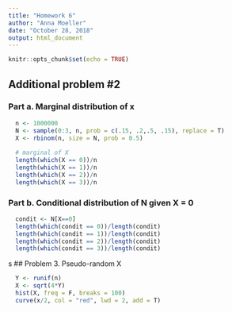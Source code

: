```yaml
---
title: "Homework 6"
author: "Anna Moeller"
date: "October 28, 2018"
output: html_document
---
```


```r
knitr::opts_chunk$set(echo = TRUE)
```

##  Additional problem #2
### Part a. Marginal distribution of x
```r
  n <- 1000000
  N <- sample(0:3, n, prob = c(.15, .2,.5, .15), replace = T)
  X <- rbinom(n, size = N, prob = 0.5)
  
  # marginal of X
  length(which(X == 0))/n
  length(which(X == 1))/n
  length(which(X == 2))/n
  length(which(X == 3))/n
```

### Part b. Conditional distribution of N given X = 0
```r
  condit <- N[X==0]
  length(which(condit == 0))/length(condit)
  length(which(condit == 1))/length(condit)
  length(which(condit == 2))/length(condit)
  length(which(condit == 3))/length(condit)
```
s
## Problem 3. Pseudo-random X
```r
  
  Y <- runif(n)
  X <- sqrt(4*Y)
  hist(X, freq = F, breaks = 100)
  curve(x/2, col = "red", lwd = 2, add = T)  
```